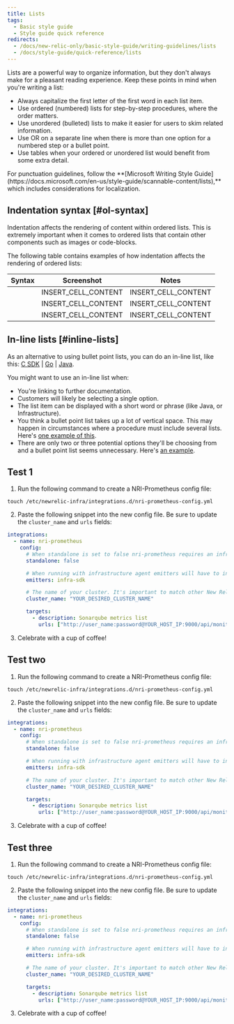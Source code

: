 ```yaml
---
title: Lists
tags:
  - Basic style guide
  - Style guide quick reference
redirects:
  - /docs/new-relic-only/basic-style-guide/writing-guidelines/lists
  - /docs/style-guide/quick-reference/lists
---
```


Lists are a powerful way to organize information, but they don't always make for a pleasant reading experience. Keep these points in mind when you're writing a list:

* Always capitalize the first letter of the first word in each list item.
* Use ordered (numbered) lists for step-by-step procedures, where the order matters.
* Use unordered (bulleted) lists to make it easier for users to skim related information.
* Use OR on a separate line when there is more than one option for a numbered step or a bullet point.
* Use tables when your ordered or unordered list would benefit from some extra detail.

<Callout variant="tip">
  For punctuation guidelines, follow the **[Microsoft Writing Style Guide](https://docs.microsoft.com/en-us/style-guide/scannable-content/lists),** which includes considerations for localization.
</Callout>

## Indentation syntax [#ol-syntax]

Indentation affects the rendering of content within ordered lists. This is extremely important when it comes to ordered lists that contain other components such as images or code-blocks. 

The following table contains examples of how indentation affects the rendering of ordered lists:

<table>
    <thead>
        <tr>
            <th>
                Syntax
            </th>
            <th>
                Screenshot
            </th>
            <th>
                Notes
            </th>
        </tr>
    </thead>
    <tbody>
        <tr>
            <td>         
            </td>
            <td>
                INSERT_CELL_CONTENT
            </td>
            <td>
                INSERT_CELL_CONTENT
            </td>
        </tr>
        <tr>
            <td>
            </td>
            <td>
                INSERT_CELL_CONTENT
            </td>
            <td>
                INSERT_CELL_CONTENT
            </td>
        </tr>
        <tr>
            <td>
            </td>
            <td>
                INSERT_CELL_CONTENT
            </td>
            <td>
                INSERT_CELL_CONTENT
            </td>
        </tr>
    </tbody>
</table>

## In-line lists [#inline-lists]

As an alternative to using bullet point lists, you can do an in-line list, like this: [C SDK](/docs/agents/c-sdk/instrumentation/enable-distributed-tracing-your-c-applications) \| [Go](/docs/agents/go-agent/features/distributed-tracing-go#create-manually) \| [Java](/docs/agents/java-agent/api-guides/guide-using-java-agent-api#trace-calls).

You might want to use an in-line list when:

* You're linking to further documentation.
* Customers will likely be selecting a single option.
* The list item can be displayed with a short word or phrase (like Java, or Infrastructure).
* You think a bullet point list takes up a lot of vertical space. This may happen in circumstances where a procedure must include several lists. Here's [one example of this](/docs/understand-dependencies/distributed-tracing/enable-configure/enable-distributed-tracing#enable).
* There are only two or three potential options they'll be choosing from and a bullet point list seems unnecessary. Here's [an example](/install/dotnet#requiremnts).

## Test 1

1. Run the following command to create a NRI-Prometheus config file:

  ```shell
  touch /etc/newrelic-infra/integrations.d/nri-prometheus-config.yml
  ```
2. Paste the following snippet into the new config file. Be sure to update the `cluster_name` and `urls` fields:

  ```yml
  integrations:
    - name: nri-prometheus
      config:
        # When standalone is set to false nri-prometheus requires an infrastructure agent to work and send data. Defaults to true 
        standalone: false

        # When running with infrastructure agent emitters will have to include infra-sdk 
        emitters: infra-sdk

        # The name of your cluster. It's important to match other New Relic products to relate the data.
        cluster_name: "YOUR_DESIRED_CLUSTER_NAME"

        targets:
          - description: Sonarqube metrics list
            urls: ["http://user_name:password@YOUR_HOST_IP:9000/api/monitoring/metrics"]
  ```

3. Celebrate with a cup of coffee!


## Test two

1. Run the following command to create a NRI-Prometheus config file:

```shell
touch /etc/newrelic-infra/integrations.d/nri-prometheus-config.yml
```
2. Paste the following snippet into the new config file. Be sure to update the `cluster_name` and `urls` fields:

```yml
integrations:
  - name: nri-prometheus
    config:
      # When standalone is set to false nri-prometheus requires an infrastructure agent to work and send data. Defaults to true 
      standalone: false

      # When running with infrastructure agent emitters will have to include infra-sdk 
      emitters: infra-sdk

      # The name of your cluster. It's important to match other New Relic products to relate the data.
      cluster_name: "YOUR_DESIRED_CLUSTER_NAME"

      targets:
        - description: Sonarqube metrics list
          urls: ["http://user_name:password@YOUR_HOST_IP:9000/api/monitoring/metrics"]
```

3. Celebrate with a cup of coffee!


## Test three

1. Run the following command to create a NRI-Prometheus config file:

  ```shell
  touch /etc/newrelic-infra/integrations.d/nri-prometheus-config.yml
  ```
2. Paste the following snippet into the new config file. Be sure to update the `cluster_name` and `urls` fields:

```yml
integrations:
  - name: nri-prometheus
    config:
      # When standalone is set to false nri-prometheus requires an infrastructure agent to work and send data. Defaults to true 
      standalone: false

      # When running with infrastructure agent emitters will have to include infra-sdk 
      emitters: infra-sdk

      # The name of your cluster. It's important to match other New Relic products to relate the data.
      cluster_name: "YOUR_DESIRED_CLUSTER_NAME"

      targets:
        - description: Sonarqube metrics list
          urls: ["http://user_name:password@YOUR_HOST_IP:9000/api/monitoring/metrics"]
```

3. Celebrate with a cup of coffee!

